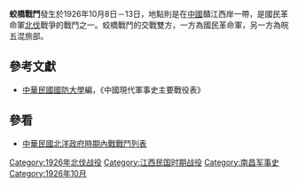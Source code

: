 {{Infobox Military Conflict|
campaign=|
image=|
caption=|
conflict=蛟橋戰鬥|
date=1926年10月8日－13日|
place=[[中國|中國]]贛江西岸|
result=雙方激戰於蛟橋及楊村（南昌西北），雙方戰亡慘重，國民革命軍八師傷亡逾半|
combatant1=[[國民革命軍|國民革命軍]]三軍、七師、八師|
combatant2=皖軍第五混旅| 
commander1=[[朱培德|朱培德]]、[[王均|王均]]、[[朱世賢|朱世賢]]|
commander2=[[楊賡和|楊賡和]]|
strength1=|
strength2=|
casualties1=|
casualties2=|
}}
'''蛟橋戰鬥'''發生於1926年10月8日－13日，地點則是在[[中國|中國]]贛江西岸一帶，是國民革命軍[[國民革命軍北伐|北伐]]戰爭的戰鬥之一。蛟橋戰鬥的交戰雙方，一方為國民革命軍，另一方為皖五混旅部。
==參考文獻==
*[[中華民國|中華民國]][[國防大學_(臺灣)|國防大學]]編，《中國現代軍事史主要戰役表》
==參看==
*[[中華民國北洋政府時期內戰戰鬥列表|中華民國北洋政府時期內戰戰鬥列表]]

[[Category:1926年北伐战役|Category:1926年北伐战役]]
[[Category:江西民国时期战役|Category:江西民国时期战役]]
[[Category:南昌军事史|Category:南昌军事史]]
[[Category:1926年10月|Category:1926年10月]]